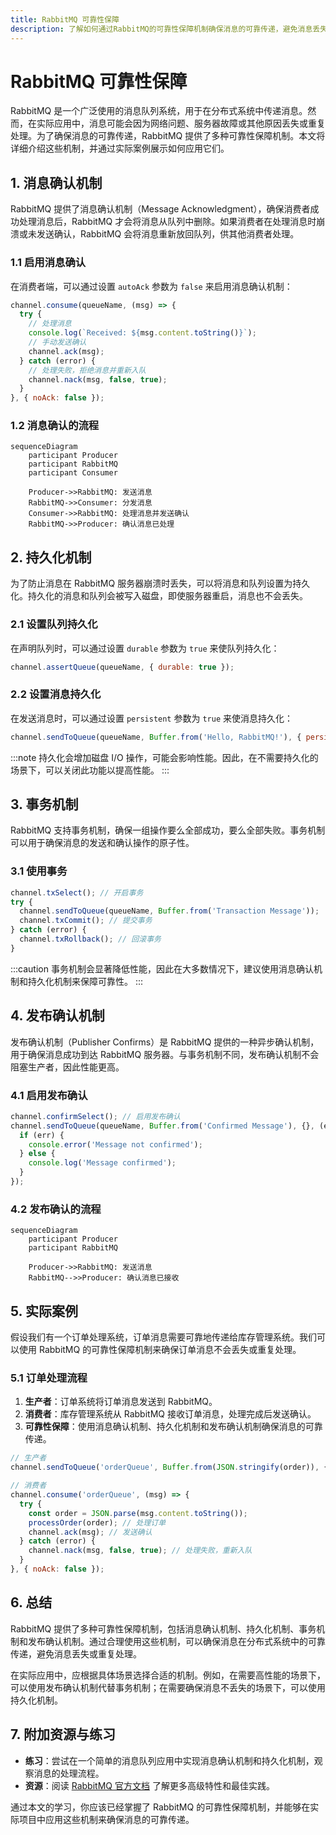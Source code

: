 ```yaml
---
title: RabbitMQ 可靠性保障
description: 了解如何通过RabbitMQ的可靠性保障机制确保消息的可靠传递，避免消息丢失或重复处理。
---
```


# RabbitMQ 可靠性保障

RabbitMQ 是一个广泛使用的消息队列系统，用于在分布式系统中传递消息。然而，在实际应用中，消息可能会因为网络问题、服务器故障或其他原因丢失或重复处理。为了确保消息的可靠传递，RabbitMQ 提供了多种可靠性保障机制。本文将详细介绍这些机制，并通过实际案例展示如何应用它们。

## 1. 消息确认机制

RabbitMQ 提供了消息确认机制（Message Acknowledgment），确保消费者成功处理消息后，RabbitMQ 才会将消息从队列中删除。如果消费者在处理消息时崩溃或未发送确认，RabbitMQ 会将消息重新放回队列，供其他消费者处理。

### 1.1 启用消息确认

在消费者端，可以通过设置 `autoAck` 参数为 `false` 来启用消息确认机制：

```javascript
channel.consume(queueName, (msg) => {
  try {
    // 处理消息
    console.log(`Received: ${msg.content.toString()}`);
    // 手动发送确认
    channel.ack(msg);
  } catch (error) {
    // 处理失败，拒绝消息并重新入队
    channel.nack(msg, false, true);
  }
}, { noAck: false });
```

### 1.2 消息确认的流程

```mermaid
sequenceDiagram
    participant Producer
    participant RabbitMQ
    participant Consumer

    Producer->>RabbitMQ: 发送消息
    RabbitMQ->>Consumer: 分发消息
    Consumer->>RabbitMQ: 处理消息并发送确认
    RabbitMQ->>Producer: 确认消息已处理
```

## 2. 持久化机制

为了防止消息在 RabbitMQ 服务器崩溃时丢失，可以将消息和队列设置为持久化。持久化的消息和队列会被写入磁盘，即使服务器重启，消息也不会丢失。

### 2.1 设置队列持久化

在声明队列时，可以通过设置 `durable` 参数为 `true` 来使队列持久化：

```javascript
channel.assertQueue(queueName, { durable: true });
```

### 2.2 设置消息持久化

在发送消息时，可以通过设置 `persistent` 参数为 `true` 来使消息持久化：

```javascript
channel.sendToQueue(queueName, Buffer.from('Hello, RabbitMQ!'), { persistent: true });
```

:::note
持久化会增加磁盘 I/O 操作，可能会影响性能。因此，在不需要持久化的场景下，可以关闭此功能以提高性能。
:::

## 3. 事务机制

RabbitMQ 支持事务机制，确保一组操作要么全部成功，要么全部失败。事务机制可以用于确保消息的发送和确认操作的原子性。

### 3.1 使用事务

```javascript
channel.txSelect(); // 开启事务
try {
  channel.sendToQueue(queueName, Buffer.from('Transaction Message'));
  channel.txCommit(); // 提交事务
} catch (error) {
  channel.txRollback(); // 回滚事务
}
```

:::caution
事务机制会显著降低性能，因此在大多数情况下，建议使用消息确认机制和持久化机制来保障可靠性。
:::

## 4. 发布确认机制

发布确认机制（Publisher Confirms）是 RabbitMQ 提供的一种异步确认机制，用于确保消息成功到达 RabbitMQ 服务器。与事务机制不同，发布确认机制不会阻塞生产者，因此性能更高。

### 4.1 启用发布确认

```javascript
channel.confirmSelect(); // 启用发布确认
channel.sendToQueue(queueName, Buffer.from('Confirmed Message'), {}, (err, ok) => {
  if (err) {
    console.error('Message not confirmed');
  } else {
    console.log('Message confirmed');
  }
});
```

### 4.2 发布确认的流程

```mermaid
sequenceDiagram
    participant Producer
    participant RabbitMQ

    Producer->>RabbitMQ: 发送消息
    RabbitMQ-->>Producer: 确认消息已接收
```

## 5. 实际案例

假设我们有一个订单处理系统，订单消息需要可靠地传递给库存管理系统。我们可以使用 RabbitMQ 的可靠性保障机制来确保订单消息不会丢失或重复处理。

### 5.1 订单处理流程

1. **生产者**：订单系统将订单消息发送到 RabbitMQ。
2. **消费者**：库存管理系统从 RabbitMQ 接收订单消息，处理完成后发送确认。
3. **可靠性保障**：使用消息确认机制、持久化机制和发布确认机制确保消息的可靠传递。

```javascript
// 生产者
channel.sendToQueue('orderQueue', Buffer.from(JSON.stringify(order)), { persistent: true });

// 消费者
channel.consume('orderQueue', (msg) => {
  try {
    const order = JSON.parse(msg.content.toString());
    processOrder(order); // 处理订单
    channel.ack(msg); // 发送确认
  } catch (error) {
    channel.nack(msg, false, true); // 处理失败，重新入队
  }
}, { noAck: false });
```

## 6. 总结

RabbitMQ 提供了多种可靠性保障机制，包括消息确认机制、持久化机制、事务机制和发布确认机制。通过合理使用这些机制，可以确保消息在分布式系统中的可靠传递，避免消息丢失或重复处理。

在实际应用中，应根据具体场景选择合适的机制。例如，在需要高性能的场景下，可以使用发布确认机制代替事务机制；在需要确保消息不丢失的场景下，可以使用持久化机制。

## 7. 附加资源与练习

- **练习**：尝试在一个简单的消息队列应用中实现消息确认机制和持久化机制，观察消息的处理流程。
- **资源**：阅读 [RabbitMQ 官方文档](https://www.rabbitmq.com/documentation.html) 了解更多高级特性和最佳实践。

通过本文的学习，你应该已经掌握了 RabbitMQ 的可靠性保障机制，并能够在实际项目中应用这些机制来确保消息的可靠传递。